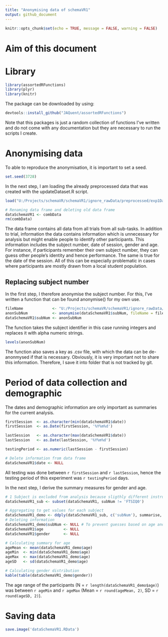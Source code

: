```yaml
---
title: "Anonymising data of schemaVR1"
output: github_document
---
```


```r
knitr::opts_chunk$set(echo = TRUE, message = FALSE, warning = FALSE)
```

# Aim of this document


# Library
```r
library(assortedRFunctions)
library(plyr)
library(knitr)
```

The package can be downloaded by using:
```r
devtools::install_github("JAQuent/assortedRFunctions")
```
Note that this packages is just a random collection of functions I've written and do not come with any documentation but they are necessary to run the scripts I create. 


# Anonymising data
To able to reproduce the anonymisation, it is important to set a seed. 
```r
set.seed(3728)
```

In the next step, I am loading the already preprocessed data that was created with the updateDataset.R script.
```r
load("U:/Projects/schemaVR/schemaVR1/ignore_rawData/preprocessed/exp1Data.RData")

# Renaming data frame and deleting old data frame
dataSchemaVR1 <- combData
rm(combData)
```

The data frame contains all data from all trials from all sub-tasks. In addition to trial, information the data contains information which is unnecessary for analysis but might enable people to identify other participants. This information includes the subject number, date of session, gender and age. For instance, if participants remember their own subject number, they can guess other people's identity and hence performance. The same is true for the date of the session. All of this can be especially problematic in cases where participants are mostly drawn from a local student population.

## Replacing subject number
In the first step, I therefore anonymise the subject number. For this, I've written a function that can be found anonymise() for my own use. 
```r
fileName             <- "U:/Projects/schemaVR/schemaVR1/ignore_rawData/preprocessed/schemaVR1_anonKey"
anonSubNum           <- anonymise(dataSchemaVR1$subNum, fileName = fileName)
dataSchemaVR1$subNum <- anonSubNum
```

The function takes the subject identifier in this case running integers and replaces it with alpha numeric strings. 
```r
levels(anonSubNum)
```

The function also saves a key as .csv file, with which the data can be de-anonmysed if that is necessary. Obviously, it is very important not to share this information. Therefore, I save it into folder that is not tracked by git. 

# Period of data collection and demographic
The dates and demographic information are only important as summaries for the current analysis. 

```r
firstSession  <- as.character(min(dataSchemaVR1$date))
firstSession  <- as.Date(firstSession, '%Y%m%d')

lastSession   <- as.character(max(dataSchemaVR1$date))
lastSession   <- as.Date(lastSession, '%Y%m%d')

testingPeriod <- as.numeric(lastSession - firstSession)

# Delete information from data frame
dataSchemaVR1$date <- NULL
```

All testing was done between `r firstSession` and `r lastSession`, hence the testing period of this experiment was `r testingPeriod` days. 

In the next step, I derive the summary measures for gender and age. 
```r
# 1 Subject is excluded from analysis because sligthly different instructions for no-memory trial
dataSchemaVR1_sub <- subset(dataSchemaVR1, subNum != 'FTSIQ0')

# Aggregating to get values for each subject
dataSchemaVR1_demo <- ddply(dataSchemaVR1_sub, c('subNum'), summarise, age = age[1], gender = gender[1])
# Deleting information
dataSchemaVR1_demo$subNum <- NULL # To prevent guesses based on age and gender
dataSchemaVR1$age         <- NULL
dataSchemaVR1$gender      <- NULL

# Calculating summary for age
ageMean <- mean(dataSchemaVR1_demo$age)
ageMin  <- min(dataSchemaVR1_demo$age)
ageMax  <- max(dataSchemaVR1_demo$age)
ageSD   <- sd(dataSchemaVR1_demo$age)

# Calculating gender distribution
kable(table(dataSchemaVR1_demo$gender))
```

The age range of the participants (N = `r length(dataSchemaVR1_demo$age)`) was between `r ageMin` and `r ageMax` (Mean = `r round(ageMean, 2)`, SD = `r round(ageSD, 2)`). 

# Saving data
```r
save.image('dataSchemaVR1.RData')
```